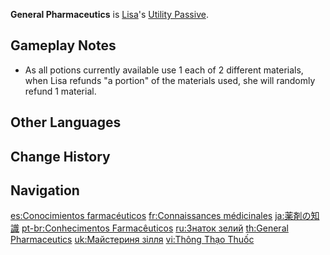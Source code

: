 {{Talent Infobox
|character     = Lisa
|type          = Utility Passive
|image         = Talent Potion Insight.png
|info          = When Lisa crafts a [[Potions|potion]], she has a 20% chance to refund a portion of the crafting materials used.
|utility1      = Crafting
|utility2      = Potion
}}
'''General Pharmaceutics''' is [[Lisa]]'s [[Utility Passive]].

==Gameplay Notes==
* As all potions currently available use 1 each of 2 different materials, when Lisa refunds "a portion" of the materials used, she will randomly refund 1 material.

==Other Languages==
{{Other Languages
|en      = General Pharmaceutics
|zhs     = 药剂通识
|zhs_rm  = Yàojì Tōngshí
|zht     = 藥劑通識
|zht_rm  = Yàojì Tōngshì
|zh_tl   = General Pharmaceutical Knowledge
|ja      = 薬剤の知識
|ja_rm   = Yakuzai no Chishiki
|ja_tl   = Medicine Knowledge
|ko      = 포션 통찰
|ko_tl   = Potion Insight
|es      = Conocimientos farmacéuticos
|es_tl   = Pharmaceutical Knowledge
|fr      = Connaissances médicinales
|fr_tl   = Medicinal Knowledge
|ru      = Знаток зелий
|ru_tl   = Adept of Potions
|th      = General Pharmaceutics
|vi      = Thông Thạo Thuốc
|vi_tl   = Medicine Mastery
|de      = Allgemeinwissen über Tränke
|de_tl   = General Knowledge about Potions
|id      = General Pharmaceutics
|pt      = Conhecimentos Farmacêuticos
|pt_tl   = 
|tr      = Genel Eczacılık
|tr_tl   = General Pharmaceutics
|it      = Farmaci generici
|it_tl   = Generic Pharmaceutics
}}

==Change History==
{{Change History|1.0}}
{{clr}}

==Navigation==
{{Talent Navbox|Lisa}}

[[es:Conocimientos farmacéuticos]]
[[fr:Connaissances médicinales]]
[[ja:薬剤の知識]]
[[pt-br:Conhecimentos Farmacêuticos]]
[[ru:Знаток зелий]]
[[th:General Pharmaceutics]]
[[uk:Майстериня зілля]]
[[vi:Thông Thạo Thuốc]]